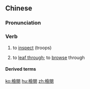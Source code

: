 ==Chinese==
{{zh-forms|s=检阅}}

===Pronunciation===
{{zh-pron
|m=jiǎnyuè
|c=gim2 jyut6
|mn=xm,tw:kiám-ia̍t/qz:kiám-iat/zz:kiám-oa̍t
|cat=v
}}

===Verb===
{{zh-verb}}

# {{lb|zh|military}} to [[inspect]] (troops)
# to [[leaf through]]; to [[browse]] through

====Derived terms====
{{zh-der|檢閱場}}

[[ko:檢閱]]
[[hu:檢閱]]
[[zh:檢閱]]